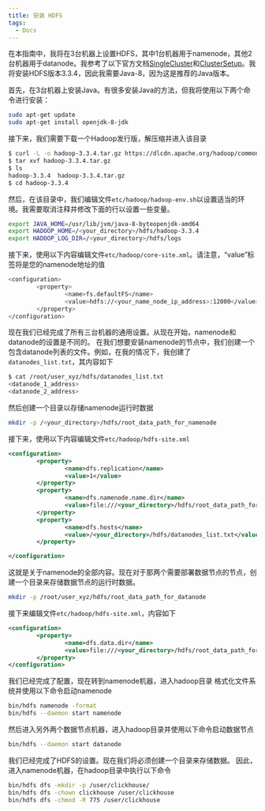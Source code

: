 ```yaml
---
title: 安装 HDFS
tags:
  - Docs
---
```


在本指南中，我将在3台机器上设置HDFS，其中1台机器用于namenode，其他2台机器用于datanode。我参考了以下官方文档[SingleCluster](https://hadoop.apache.org/docs/stable/hadoop-project-dist/hadoop-common/SingleCluster.html)和[ClusterSetup](https://hadoop.apache.org/docs/stable/hadoop-project-dist/hadoop-common/ClusterSetup.html)。我将安装HDFS版本3.3.4，因此我需要Java-8，因为这是推荐的Java版本。

首先，在3台机器上安装Java。有很多安装Java的方法，但我将使用以下两个命令进行安装：
```sh
sudo apt-get update
sudo apt-get install openjdk-8-jdk
```

接下来，我们需要下载一个Hadoop发行版，解压缩并进入该目录
```sh
$ curl -L -o hadoop-3.3.4.tar.gz https://dlcdn.apache.org/hadoop/common/stable/hadoop-3.3.4.tar.gz
$ tar xvf hadoop-3.3.4.tar.gz
$ ls
hadoop-3.3.4  hadoop-3.3.4.tar.gz
$ cd hadoop-3.3.4
```

然后，在该目录中，我们编辑文件`etc/hadoop/hadoop-env.sh`以设置适当的环境。我需要取消注释并修改下面的行以设置一些变量。
```sh
export JAVA_HOME=/usr/lib/jvm/java-8-byteopenjdk-amd64
export HADOOP_HOME=/<your_directory>/hdfs/hadoop-3.3.4
export HADOOP_LOG_DIR=/<your_directory>/hdfs/logs
```

接下来，使用以下内容编辑文件`etc/hadoop/core-site.xml`。请注意，“value”标签将是您的namenode地址的值
```sh
<configuration>
        <property>
                <name>fs.defaultFS</name>
                <value>hdfs://<your_name_node_ip_address>:12000</value>
        </property>
</configuration>
```

现在我们已经完成了所有三台机器的通用设置。从现在开始，namenode和datanode的设置是不同的。
在我们想要安装namenode的节点中，我们创建一个包含datanode列表的文件。例如，在我的情况下，我创建了`datanodes_list.txt`，其内容如下
```sh
$ cat /root/user_xyz/hdfs/datanodes_list.txt
<datanode_1_address>
<datanode_2_address>
```

然后创建一个目录以存储namenode运行时数据
```sh
mkdir -p /<your_directory>/hdfs/root_data_path_for_namenode
```

接下来，使用以下内容编辑文件`etc/hadoop/hdfs-site.xml`
```xml
<configuration>
        <property>
                <name>dfs.replication</name>
                <value>1</value>
        </property>
        <property>
                <name>dfs.namenode.name.dir</name>
                <value>file:///<your_directory>/hdfs/root_data_path_for_namenode</value>
        </property>
        <property>
                <name>dfs.hosts</name>
                <value>/<your_directory>/hdfs/datanodes_list.txt</value>
        </property>

</configuration>
```

这就是关于namenode的全部内容。现在对于那两个需要部署数据节点的节点，创建一个目录来存储数据节点的运行时数据。

```sh
mkdir -p /root/user_xyz/hdfs/root_data_path_for_datanode
```

接下来编辑文件`etc/hadoop/hdfs-site.xml`，内容如下

```xml
<configuration>
        <property>
                <name>dfs.data.dir</name>
                <value>file:///<your_directory>/hdfs/root_data_path_for_datanode</value>
        </property>
</configuration>
```

我们已经完成了配置，现在转到namenode机器，进入hadoop目录
格式化文件系统并使用以下命令启动namenode

```sh
bin/hdfs namenode -format
bin/hdfs --daemon start namenode
```

然后进入另外两个数据节点机器，进入hadoop目录并使用以下命令启动数据节点

```sh
bin/hdfs --daemon start datanode
```

我们已经完成了HDFS的设置。现在我们将必须创建一个目录来存储数据。
因此，进入namenode机器，在hadoop目录中执行以下命令

```sh
bin/hdfs dfs -mkdir -p /user/clickhouse/
bin/hdfs dfs -chown clickhouse /user/clickhouse
bin/hdfs dfs -chmod -R 775 /user/clickhouse
```
